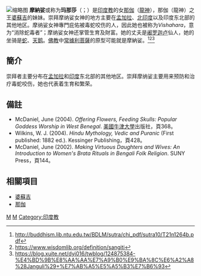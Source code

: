 [[File:Manasa-popular.JPG|缩略图]]
'''摩納娑'''或称为'''玛那莎'''（{{lang-sa|मनसा|Manasā}}；{{lang-bn|মনসা}}）是[[印度教|印度教]]的女[[那伽|那伽]]（[[龍神|龍神]]），那伽（龍神）之王[[婆蘇吉|婆蘇吉]]的妹妹。崇拜摩纳娑女神的地方主要在[[孟加拉|孟加拉]]、[[北印度|北印度]]以及印度东北部的其他地区。摩纳娑女神專門庇佑被毒蛇咬伤的人，因此她也被称为''Vishahara''，意为“消除蛇毒者”；摩纳娑女神还掌管生育及財富。她的丈夫是[[阇罗迦卢|阇罗迦卢]]仙人，她的坐骑是[[蛇|蛇]]、[[天鹅|天鹅]]。[[佛教|佛教]]中[[常據利菩薩|常據利菩薩]]的原型可能就是摩納娑。<ref>http://buddhism.lib.ntu.edu.tw/BDLM/sutra/chi_pdf/sutra10/T21n1264b.pdf </ref><ref>https://www.wisdomlib.org/definition/sangiti </ref><ref>https://blog.xuite.net/dyj016/twblog/124875384-%E4%BD%9B%E8%AA%AA%E7%A9%B0%E9%BA%8C%E6%A2%A8%28Janguli%29+%E7%AB%A5%E5%A5%B3%E7%B6%93 </ref>

==簡介==
崇拜者主要分布在[[孟加拉|孟加拉]]和[[印度|印度]]东北部的其他地区。崇拜摩纳娑主要用来预防和治疗毒蛇咬伤，她也代表着生育和繁荣。

==備註==
*McDaniel, June (2004). ''Offering Flowers, Feeding Skulls: Popular Goddess Worship in West Benegal''. [[美國|美國]][[牛津大學|牛津大學]]出版社，頁368。  
*Wilkins, W. J. (2004). ''Hindu Mythology, Vedic and Puranic'' (First published: 1882 ed.). Kessinger Publishing，頁428。 
*McDaniel, June (2002). ''Making Virtuous Daughters and Wives: An Introduction to Women's Brata Rituals in Bengali Folk Religion''. SUNY Press，頁144。  

==相關項目==
{{Commonscat|Manasa}}
* [[婆蘇吉|婆蘇吉]]
* [[那伽|那伽]]
{{印度神話}}
{{Authority control}}
[[Category:那伽|M]]
[[Category:神話傳說中的蛇|M]]
[[Category:印度教|Category:印度教]]